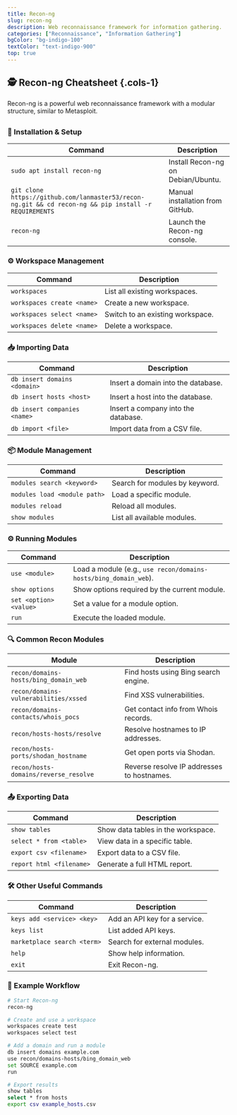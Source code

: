 ```yaml
---
title: Recon-ng
slug: recon-ng
description: Web reconnaissance framework for information gathering.
categories: ["Reconnaissance", "Information Gathering"]
bgColor: "bg-indigo-100"
textColor: "text-indigo-900"
top: true
---
```


## 🕵️ Recon-ng Cheatsheet {.cols-1}

Recon-ng is a powerful web reconnaissance framework with a modular structure, similar to Metasploit.

##

### 🧰 Installation & Setup

| Command                                                                                               | Description                        |
| ----------------------------------------------------------------------------------------------------- | ---------------------------------- |
| `sudo apt install recon-ng`                                                                           | Install Recon-ng on Debian/Ubuntu. |
| `git clone https://github.com/lanmaster53/recon-ng.git && cd recon-ng && pip install -r REQUIREMENTS` | Manual installation from GitHub.   |
| `recon-ng`                                                                                            | Launch the Recon-ng console.       |

### ⚙️ Workspace Management

| Command                    | Description                      |
| -------------------------- | -------------------------------- |
| `workspaces`               | List all existing workspaces.    |
| `workspaces create <name>` | Create a new workspace.          |
| `workspaces select <name>` | Switch to an existing workspace. |
| `workspaces delete <name>` | Delete a workspace.              |

### 📥 Importing Data

| Command                      | Description                         |
| ---------------------------- | ----------------------------------- |
| `db insert domains <domain>` | Insert a domain into the database.  |
| `db insert hosts <host>`     | Insert a host into the database.    |
| `db insert companies <name>` | Insert a company into the database. |
| `db import <file>`           | Import data from a CSV file.        |

### 📦 Module Management

| Command                      | Description                    |
| ---------------------------- | ------------------------------ |
| `modules search <keyword>`   | Search for modules by keyword. |
| `modules load <module path>` | Load a specific module.        |
| `modules reload`             | Reload all modules.            |
| `show modules`               | List all available modules.    |

### ⚙️ Running Modules

| Command                | Description                                                      |
| ---------------------- | ---------------------------------------------------------------- |
| `use <module>`         | Load a module (e.g., `use recon/domains-hosts/bing_domain_web`). |
| `show options`         | Show options required by the current module.                     |
| `set <option> <value>` | Set a value for a module option.                                 |
| `run`                  | Execute the loaded module.                                       |

### 🔍 Common Recon Modules

| Module                                | Description                                |
| ------------------------------------- | ------------------------------------------ |
| `recon/domains-hosts/bing_domain_web` | Find hosts using Bing search engine.       |
| `recon/domains-vulnerabilities/xssed` | Find XSS vulnerabilities.                  |
| `recon/domains-contacts/whois_pocs`   | Get contact info from Whois records.       |
| `recon/hosts-hosts/resolve`           | Resolve hostnames to IP addresses.         |
| `recon/hosts-ports/shodan_hostname`   | Get open ports via Shodan.                 |
| `recon/hosts-domains/reverse_resolve` | Reverse resolve IP addresses to hostnames. |

### 📤 Exporting Data

| Command                  | Description                        |
| ------------------------ | ---------------------------------- |
| `show tables`            | Show data tables in the workspace. |
| `select * from <table>`  | View data in a specific table.     |
| `export csv <filename>`  | Export data to a CSV file.         |
| `report html <filename>` | Generate a full HTML report.       |

### 🛠 Other Useful Commands

| Command                     | Description                   |
| --------------------------- | ----------------------------- |
| `keys add <service> <key>`  | Add an API key for a service. |
| `keys list`                 | List added API keys.          |
| `marketplace search <term>` | Search for external modules.  |
| `help`                      | Show help information.        |
| `exit`                      | Exit Recon-ng.                |

### 🧪 Example Workflow

```bash
# Start Recon-ng
recon-ng

# Create and use a workspace
workspaces create test
workspaces select test

# Add a domain and run a module
db insert domains example.com
use recon/domains-hosts/bing_domain_web
set SOURCE example.com
run

# Export results
show tables
select * from hosts
export csv example_hosts.csv
```
